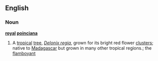 ==English==
===Noun===
'''[[royal]] [[poinciana]]'''
#A [[tropical]] [[tree]], ''[[Delonix regia]]'', grown for its bright red flower [[cluster]]s; native to [[Madagascar]] but grown in many other tropical regions.; the [[flamboyant]]
